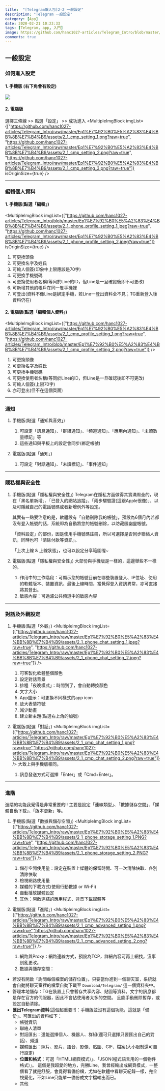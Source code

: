 ```yaml
---
title:  "[Telegram懶人包]2-2 一般設定"
description: "Telegram 一般設定"
category: [App]
date: 2020-02-21 10:23:33
tags: [Telegram, app, 入門]
image: https://github.com/hanc1027-articles/Telegram_Intro/blob/master/Ep1%E7%92%B0%E5%A2%83%E4%BB%8B%E7%B4%B9/assets/2_1_phone_setting.jpeg?raw=true
comments: true
---
```


## 一般設定


### 如何進入設定
#### 1. 手機版 (右下角會有設定)

<img class="post-img" src="https://github.com/hanc1027-articles/Telegram_Intro/blob/master/Ep1%E7%92%B0%E5%A2%83%E4%BB%8B%E7%B4%B9/assets/2_1_phone_setting.jpeg?raw=true"/>

#### 2. 電腦版
選擇三條線 >> 點選「設定」 >> 成功進入
<MultipleImgBlock imgList={["https://github.com/hanc1027-articles/Telegram_Intro/raw/master/Ep1%E7%92%B0%E5%A2%83%E4%BB%8B%E7%B4%B9/assets/2_1_cmp_setting_1.png?raw=true", "https://github.com/hanc1027-articles/Telegram_Intro/raw/master/Ep1%E7%92%B0%E5%A2%83%E4%BB%8B%E7%B4%B9/assets/2_1_cmp_setting_2.png?raw=true", "https://github.com/hanc1027-articles/Telegram_Intro/raw/master/Ep1%E7%92%B0%E5%A2%83%E4%BB%8B%E7%B4%B9/assets/2_1_cmp_setting_3.png?raw=true"]} isOriginSize={true} />

---


### 編輯個人資料
#### 1. 手機版(點選「編輯」)


<MultipleImgBlock imgList={["https://github.com/hanc1027-articles/Telegram_Intro/blob/master/Ep1%E7%92%B0%E5%A2%83%E4%BB%8B%E7%B4%B9/assets/2_1_phone_profile_setting_1.jpeg?raw=true", "https://github.com/hanc1027-articles/Telegram_Intro/raw/master/Ep1%E7%92%B0%E5%A2%83%E4%BB%8B%E7%B4%B9/assets/2_1_phone_profile_setting_2.jpeg?raw=true"]} isOriginSize={true} />

1. 可更換頭像<br/>
2. 可更換名字及姓氏<br/>
3. 可輸人個簽(印象中上限應該是70字)<br/>
4. 可更換手機號碼<br/>
5. 可更換使用者名稱(等同於Line的ID，但Line是一旦確認後即不可更改)<br/>
6. 可新增其他的帳戶在同一隻手機裡<br/>
7. 可登出(資料不像Line是綁定手機，若Line一登出資料全不見；TG重新登入後資料仍在)<br/>

#### 2. 電腦版(點選「編輯個人資料」)
<MultipleImgBlock imgList={["https://github.com/hanc1027-articles/Telegram_Intro/raw/master/Ep1%E7%92%B0%E5%A2%83%E4%BB%8B%E7%B4%B9/assets/2_1_cmp_profile_setting_1.png?raw=true", "https://github.com/hanc1027-articles/Telegram_Intro/blob/master/Ep1%E7%92%B0%E5%A2%83%E4%BB%8B%E7%B4%B9/assets/2_1_cmp_profile_setting_2.png?raw=true"]} />

1. 可更換頭像<br/>
2. 可更換名字及姓氏<br/>
3. 可更換手機號碼<br/>
4. 可更換使用者名稱(等同於Line的ID，但Line是一旦確認後即不可更改)<br/>
5. 可輸人個簽(上限70字)<br/>
6. 亦可登出(但不在這個頁面)<br/>


---

### 通知
1. 手機版(點選「通知與音效」)
    1. 可設定「訊息通知」、「群組通知」、「頻道通知」、「應用內通知」、「未讀數量標記」等
    2. 這些通知與平板上的設定會同步(綁定帳號)

2. 電腦版(點選「通知」)
    1. 可設定「對話通知」、「未讀標記」、「事件通知」


---

### 隱私權與安全性
1. 手機版(點選「隱私權與安全性」)
    Telegram在隱私方面做得其實滿周全的，現在「黑名單新增」、「已登入的網站追蹤」、「兩步驟驗證(這跟Apple很像)」，以及可隱藏自己的電話號碼或者新增例外等設定。

    其實有一點要注意的是，軟體設有「自動刪除我的帳號」，預設為6個月內若都沒有登入帳號的話，系統即為自動將您的帳號刪除，以防藏匿幽靈帳號。

    「資料設定」的部份，因是使用手機號碼註冊，所以可選擇是否同步聯絡人資訊，同時也可「清除付款等資訊」。

    「上次上線 & 上線狀態」，也可以設定分享範圍喔~

2. 電腦版(點選「隱私權與安全性」)
    大部份與手機版是一樣的，這邊舉些不一樣的。
    1. 作用中的工作階段：可顯示您的帳號目前在哪些裝置登入、IP位址、使用的軟體版本、裝置資訊、最後上線時間，當覺得登入資訊異常，亦可直接將其登出。
    2. 敏感內容：可過濾公共頻道中的敏感內容



---

### 對話及外觀設定
1. 手機版(點選「外觀」)
<MultipleImgBlock imgList={["https://github.com/hanc1027-articles/Telegram_Intro/raw/master/Ep1%E7%92%B0%E5%A2%83%E4%BB%8B%E7%B4%B9/assets/2_1_phone_chat_setting_1.jpeg?raw=true", "https://github.com/hanc1027-articles/Telegram_Intro/raw/master/Ep1%E7%92%B0%E5%A2%83%E4%BB%8B%E7%B4%B9/assets/2_1_phone_chat_setting_2.jpeg?raw=true"]} />
    1. 可客製化軟體整個顏色<br/>
    2. 設定對話背景<br/>
    3. 排程「夜晚模式」：時間到了，會自動轉換顏色<br/>
    4. 文字大小<br/>
    5. App圖示：可更換不同樣式的app icon <br/>
    6. 放大表情符號<br/>
    7. 減少動畫<br/>
    8. 建立新主題(點選右上角的加號)<br/>

2. 電腦版(點選「對話」)
<MultipleImgBlock imgList={["https://github.com/hanc1027-articles/Telegram_Intro/raw/master/Ep1%E7%92%B0%E5%A2%83%E4%BB%8B%E7%B4%B9/assets/2_1_cmp_chat_setting_1.png?raw=true","https://github.com/hanc1027-articles/Telegram_Intro/raw/master/Ep1%E7%92%B0%E5%A2%83%E4%BB%8B%E7%B4%B9/assets/2_1_cmp_chat_setting_2.png?raw=true"]} />
    大致上與手機版相同。
    1. 訊息發送方式可選擇「Enter」或「Cmd+Enter」。



---

### 進階

進階的功能我覺得是非常重要的!!
主要是設定「連線類型」、「數據儲存空間」、「媒體自動下載」、「版本更新」等。

1. 手機版(點選「數據與儲存空間」)
<MultipleImgBlock imgList={["https://github.com/hanc1027-articles/Telegram_Intro/raw/master/Ep1%E7%92%B0%E5%A2%83%E4%BB%8B%E7%B4%B9/assets/2_1_phone_storage_setting_1.PNG?raw=true", "https://github.com/hanc1027-articles/Telegram_Intro/raw/master/Ep1%E7%92%B0%E5%A2%83%E4%BB%8B%E7%B4%B9/assets/2_1_phone_storage_setting_2.PNG?raw=true"]} />
    1. 儲存空間使用量：設定在裝置上媒體的保留時間、可一次清除快取、各別清除快取<br/>
    2. 檢視網路使用量<br/>
    3. 媒體的下載方式(使用行動數據 or Wi-Fi)<br/>
    4. 自動播放媒體設定<br/>
    5. 其他：開啟連結的應用程式、背景下載媒體等<br/>

2. 電腦版(點選「進階」)
<MultipleImgBlock imgList={["https://github.com/hanc1027-articles/Telegram_Intro/raw/master/Ep1%E7%92%B0%E5%A2%83%E4%BB%8B%E7%B4%B9/assets/2_1_cmp_advanced_setting_1.png?raw=true","https://github.com/hanc1027-articles/Telegram_Intro/raw/master/Ep1%E7%92%B0%E5%A2%83%E4%BB%8B%E7%B4%B9/assets/2_1_cmp_advanced_setting_2.png?raw=true"]} />
    1. 網路與Proxy：網路連線方式，預設為TCP，詳細內容可再上網找，沒事別亂更改。<br/>
    2. 數據與儲存空間：<br/>
- 若沒有開啟「詢問每個檔案的儲存位置」，只要當你進到一個聊天室，系統就會自動將聊天室裡的檔案自動下載至
        `Download/Telegram/` 這一個資料夾中。
- 管理本地儲存：TG在裝置上只會暫存共享內容、貼圖等資料，文字的訊息都是存在官方的伺服器，因此不會佔使用者太多的空間。
        且能手動刪除暫存，或設定自動清除。
- **匯出Telegram資料**(這個超重要!!)：手機版並沒有這個功能，這就是「備份」。可匯出的資料如下：
    - 帳號資訊
    - 聯絡人清單
    - 對話匯出：還能選擇個人、機器人、群組(還可只選擇只要匯出自己的對話)、頻道
    - 媒體匯出：照片、影片、語音、影像、貼圖、GIF、檔案(大小限制還可自行設定)
    - **位置和格式**：可選「HTML(網頁模式)」、「JSON(程式語言用的一個物件格式)」。
                這個是我超愛的地方，完勝Line，我曾經輸出成網頁模式，一整個看了就是舒服，會覺得看備份檔，尤如在軟體中看聊天紀錄一樣，完全視覺化，不如Line只能單一備份成文字檔輸出而已。
    - 其他
